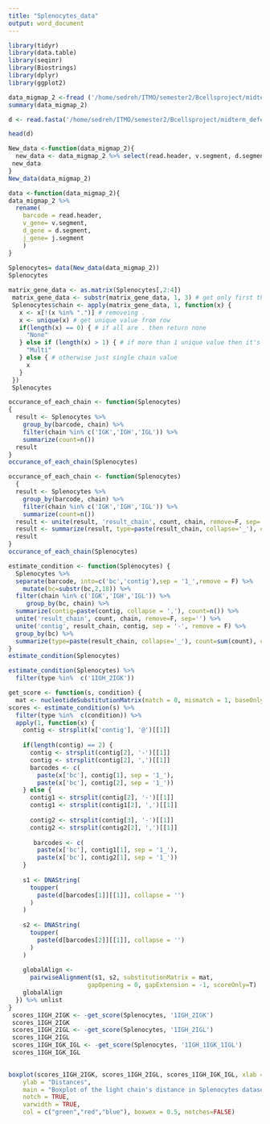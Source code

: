 ```yaml
---
title: "Splenocytes_data"
output: word_document
---
```


```r
library(tidyr)
library(data.table)
library(seqinr)
library(Biostrings)
library(dplyr)
library(ggplot2)
```

```r
data_migmap_2 <-fread ('/home/sedreh/ITMO/semester2/Bcellsproject/midterm_defence/mm2/result_mm2.csv', sep="\t", header=TRUE)
summary(data_migmap_2)
```

```r
d <- read.fasta('/home/sedreh/ITMO/semester2/Bcellsproject/midterm_defence/mm2/mm2_filtered.fasta')

head(d)
```

```r
New_data <-function(data_migmap_2){
  new_data <- data_migmap_2 %>% select(read.header, v.segment, d.segment, j.segment)
 new_data 
}
New_data(data_migmap_2)

```

```r
data <-function(data_migmap_2){
data_migmap_2 %>% 
  rename(
    barcode = read.header,
    v_gene= v.segment,
    d_gene = d.segment,
    j_gene= j.segment
    )
}
 
Splenocytes= data(New_data(data_migmap_2))
Splenocytes 
```

```r
matrix_gene_data <- as.matrix(Splenocytes[,2:4])
 matrix_gene_data <- substr(matrix_gene_data, 1, 3) # get only first three characters
 Splenocytes$chain <- apply(matrix_gene_data, 1, function(x) {
   x <- x[!(x %in% ".")] # removeing . 
   x <- unique(x) # get unique value from row
   if(length(x) == 0) { # if all are . then return none
     "None"
   } else if (length(x) > 1) { # if more than 1 unique value then it's multi
     "Multi"
   } else { # otherwise just single chain value
     x
   }
 })
 Splenocytes
```

```r
occurance_of_each_chain <- function(Splenocytes)
{
  result <- Splenocytes %>%
    group_by(barcode, chain) %>%
    filter(chain %in% c('IGK','IGH','IGL')) %>%
    summarize(count=n())
  result 
}
occurance_of_each_chain(Splenocytes)
```

```r
occurance_of_each_chain <- function(Splenocytes)
  {
  result <- Splenocytes %>%
    group_by(barcode, chain) %>%
    filter(chain %in% c('IGK','IGH','IGL')) %>%
    summarize(count=n())
  result <- unite(result, 'result_chain', count, chain, remove=F, sep='') 
  result <- summarize(result, type=paste(result_chain, collapse='_'), count=sum(count))
  result
}
occurance_of_each_chain(Splenocytes)

```


```r
estimate_condition <- function(Splenocytes) {
  Splenocytes %>%
  separate(barcode, into=c('bc','contig'),sep = '1_',remove = F) %>%
    mutate(bc=substr(bc,2,18)) %>%
  filter(chain %in% c('IGK','IGH','IGL')) %>%
     group_by(bc, chain) %>%
  summarize(contig=paste(contig, collapse = ','), count=n()) %>%
  unite('result_chain', count, chain, remove=F, sep='') %>%
  unite('contig', result_chain, contig, sep = '-', remove = F) %>%
  group_by(bc) %>%
  summarize(type=paste(result_chain, collapse='_'), count=sum(count), contig=paste(contig, collapse = '@'))
}
estimate_condition(Splenocytes)
```


```r
estimate_condition(Splenocytes) %>% 
  filter(type %in%  c('1IGH_2IGK'))
```
```r
get_score <- function(s, condition) {
  mat <- nucleotideSubstitutionMatrix(match = 0, mismatch = 1, baseOnly = TRUE)
scores <- estimate_condition(s) %>% 
  filter(type %in%  c(condition)) %>%
  apply(1, function(x) {
    contig <- strsplit(x['contig'], '@')[[1]]
    
    if(length(contig) == 2) {
      contig <- strsplit(contig[2], '-')[[1]]
      contig <- strsplit(contig[2], ',')[[1]]
      barcodes <- c(
        paste(x['bc'], contig[1], sep = '1_'), 
        paste(x['bc'], contig[2], sep = '1_'))
    } else {
      contig1 <- strsplit(contig[2], '-')[[1]]
      contig1 <- strsplit(contig1[2], ',')[[1]]
      
      contig2 <- strsplit(contig[3], '-')[[1]]
      contig2 <- strsplit(contig2[2], ',')[[1]]
      
       barcodes <- c(
        paste(x['bc'], contig1[1], sep = '1_'), 
        paste(x['bc'], contig2[1], sep = '1_'))
    }
   
    s1 <- DNAString(
      toupper(
        paste(d[barcodes[1]][[1]], collapse = '')
      )
    )
    
    s2 <- DNAString(
      toupper(
        paste(d[barcodes[2]][[1]], collapse = '')
      )
    )
    
    globalAlign <-
      pairwiseAlignment(s1, s2, substitutionMatrix = mat,
                      gapOpening = 0, gapExtension = -1, scoreOnly=T)
    globalAlign
  }) %>% unlist
}
 scores_1IGH_2IGK <- -get_score(Splenocytes, '1IGH_2IGK')
 scores_1IGH_2IGK
 scores_1IGH_2IGL <- -get_score(Splenocytes, '1IGH_2IGL')
 scores_1IGH_2IGL
 scores_1IGH_IGK_IGL <- -get_score(Splenocytes, '1IGH_1IGK_1IGL')
 scores_1IGH_IGK_IGL
 
```


```r
boxplot(scores_1IGH_2IGK, scores_1IGH_2IGL, scores_1IGH_IGK_IGL, xlab = "dual light chain",
    ylab = "Distances", 
    main = "Boxplot of the light chain's distance in Splenocytes datasets",
    notch = TRUE, 
    varwidth = TRUE, 
    col = c("green","red","blue"), boxwex = 0.5, notches=FALSE)

     

```


